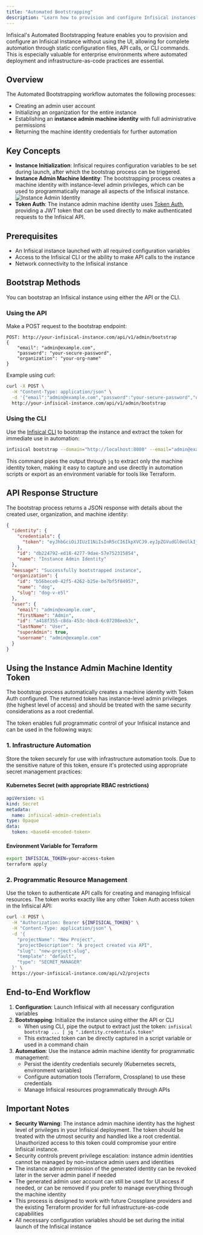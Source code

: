 ```yaml
---
title: "Automated Bootstrapping"
description: "Learn how to provision and configure Infisical instances programmatically without UI interaction"
---
```


Infisical's Automated Bootstrapping feature enables you to provision and configure an Infisical instance without using the UI, allowing for complete automation through static configuration files, API calls, or CLI commands. This is especially valuable for enterprise environments where automated deployment and infrastructure-as-code practices are essential.

## Overview

The Automated Bootstrapping workflow automates the following processes:
- Creating an admin user account
- Initializing an organization for the entire instance
- Establishing an **instance admin machine identity** with full administrative permissions
- Returning the machine identity credentials for further automation

## Key Concepts

- **Instance Initialization**: Infisical requires configuration variables to be set during launch, after which the bootstrap process can be triggered.
- **Instance Admin Machine Identity**: The bootstrapping process creates a machine identity with instance-level admin privileges, which can be used to programmatically manage all aspects of the Infisical instance.
  ![Instance Admin Identity](/images/self-hosting/guides/automated-bootstrapping/identity-instance-admin.png)
- **Token Auth**: The instance admin machine identity uses [Token Auth](https://infisical.com/docs/documentation/platform/identities/token-auth), providing a JWT token that can be used directly to make authenticated requests to the Infisical API.

## Prerequisites

- An Infisical instance launched with all required configuration variables
- Access to the Infisical CLI or the ability to make API calls to the instance
- Network connectivity to the Infisical instance

## Bootstrap Methods

You can bootstrap an Infisical instance using either the API or the CLI.

### Using the API

Make a POST request to the bootstrap endpoint:

```
POST: http://your-infisical-instance.com/api/v1/admin/bootstrap
{
    "email": "admin@example.com",
    "password": "your-secure-password",
    "organization": "your-org-name"
}
```

Example using curl:

```bash
curl -X POST \
  -H "Content-Type: application/json" \
  -d '{"email":"admin@example.com","password":"your-secure-password","organization":"your-org-name"}' \
  http://your-infisical-instance.com/api/v1/admin/bootstrap
```

### Using the CLI

Use the [Infisical CLI](https://infisical.com/docs/cli/commands/bootstrap) to bootstrap the instance and extract the token for immediate use in automation:

```bash
infisical bootstrap --domain="http://localhost:8080" --email="admin@example.com" --password="your-secure-password" --organization="your-org-name" | jq ".identity.credentials.token"
```

This command pipes the output through `jq` to extract only the machine identity token, making it easy to capture and use directly in automation scripts or export as an environment variable for tools like Terraform.

## API Response Structure

The bootstrap process returns a JSON response with details about the created user, organization, and machine identity:

```json
{
  "identity": {
    "credentials": {
      "token": "eyJhbGciOiJIUzI1NiIsInR5cCI6IkpXVCJ9.eyJpZGVudGl0eUlkIjoiZGIyMjQ3OTItZWQxOC00Mjc3LTlkYWUtNTdlNzUyMzE1ODU0IiwiaWRlbnRpdHlBY2Nlc3NUb2tlbklkIjoiZmVkZmZmMGEtYmU3Yy00NjViLWEwZWEtZjM5OTNjMTg4OGRlIiwiYXV0aFRva2VuVHlwZSI6ImlkZW50aXR5QWNjZXNzVG9rZW4iLCJpYXQiOjE3NDIzMjI0ODl9.mqcZZqIFqER1e9ubrQXp8FbzGYi8nqqZwfMvz09g-8Y"
    },
    "id": "db224792-ed18-4277-9dae-57e752315854",
    "name": "Instance Admin Identity"
  },
  "message": "Successfully bootstrapped instance",
  "organization": {
    "id": "b56bece0-42f5-4262-b25e-be7bf5f84957",
    "name": "dog",
    "slug": "dog-v-e5l"
  },
  "user": {
    "email": "admin@example.com",
    "firstName": "Admin",
    "id": "a418f355-c8da-453c-bbc8-6c07208eeb3c",
    "lastName": "User",
    "superAdmin": true,
    "username": "admin@example.com"
  }
}
```

## Using the Instance Admin Machine Identity Token

The bootstrap process automatically creates a machine identity with Token Auth configured. The returned token has instance-level admin privileges (the highest level of access) and should be treated with the same security considerations as a root credential.

The token enables full programmatic control of your Infisical instance and can be used in the following ways:

### 1. Infrastructure Automation

Store the token securely for use with infrastructure automation tools. Due to the sensitive nature of this token, ensure it's protected using appropriate secret management practices:

#### Kubernetes Secret (with appropriate RBAC restrictions)

```yaml
apiVersion: v1
kind: Secret
metadata:
  name: infisical-admin-credentials
type: Opaque
data:
  token: <base64-encoded-token>
```

#### Environment Variable for Terraform

```bash
export INFISICAL_TOKEN=your-access-token
terraform apply
```

### 2. Programmatic Resource Management

Use the token to authenticate API calls for creating and managing Infisical resources. The token works exactly like any other Token Auth access token in the Infisical API:

```bash
curl -X POST \
  -H "Authorization: Bearer ${INFISICAL_TOKEN}" \
  -H "Content-Type: application/json" \
  -d '{
    "projectName": "New Project",
    "projectDescription": "A project created via API",
    "slug": "new-project-slug",
    "template": "default",
    "type": "SECRET_MANAGER"
  }' \
  https://your-infisical-instance.com/api/v2/projects
```

## End-to-End Workflow

1. **Configuration**: Launch Infisical with all necessary configuration variables
2. **Bootstrapping**: Initialize the instance using either the API or CLI
   - When using CLI, pipe the output to extract just the token: `infisical bootstrap ... | jq ".identity.credentials.token"` 
   - This extracted token can be directly captured in a script variable or used in a command chain
3. **Automation**: Use the instance admin machine identity for programmatic management:
   - Persist the identity credentials securely (Kubernetes secrets, environment variables)
   - Configure automation tools (Terraform, Crossplane) to use these credentials
   - Manage Infisical resources programmatically through APIs

## Important Notes

- **Security Warning**: The instance admin machine identity has the highest level of privileges in your Infisical deployment. The token should be treated with the utmost security and handled like a root credential. Unauthorized access to this token could compromise your entire Infisical instance.
- Security controls prevent privilege escalation: instance admin identities cannot be managed by non-instance admin users and identities
- The instance admin permission of the generated identity can be revoked later in the server admin panel if needed
- The generated admin user account can still be used for UI access if needed, or can be removed if you prefer to manage everything through the machine identity
- This process is designed to work with future Crossplane providers and the existing Terraform provider for full infrastructure-as-code capabilities
- All necessary configuration variables should be set during the initial launch of the Infisical instance
